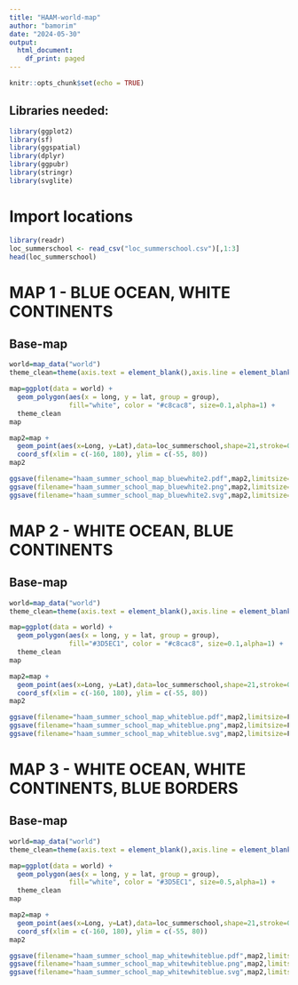 ```yaml
---
title: "HAAM-world-map"
author: "bamorim"
date: "2024-05-30"
output:
  html_document:
    df_print: paged
---
```


```r
knitr::opts_chunk$set(echo = TRUE)
```

## Libraries needed:

```r
library(ggplot2)
library(sf)
library(ggspatial)
library(dplyr)
library(ggpubr)
library(stringr)
library(svglite)
```


# Import locations

```R
library(readr)
loc_summerschool <- read_csv("loc_summerschool.csv")[,1:3]
head(loc_summerschool)
```




# MAP 1 - BLUE OCEAN, WHITE CONTINENTS


## Base-map

```r
world=map_data("world")
theme_clean=theme(axis.text = element_blank(),axis.line = element_blank(),axis.ticks = element_blank(),panel.grid = element_blank(),axis.title = element_blank(),legend.position="right",line = element_blank(),title = element_blank(),plot.background=element_rect(fill="#a6bcff"),panel.background = element_blank(),legend.box = element_blank())

```

```r
map=ggplot(data = world) + 
  geom_polygon(aes(x = long, y = lat, group = group), 
               fill="white", color = "#c8cac8", size=0.1,alpha=1) + 
  theme_clean
map
```



```R
map2=map + 
  geom_point(aes(x=Long, y=Lat),data=loc_summerschool,shape=21,stroke=0.2,fill="#f4d03f",size=4) +
  coord_sf(xlim = c(-160, 180), ylim = c(-55, 80))
map2
```
```R
ggsave(filename="haam_summer_school_map_bluewhite2.pdf",map2,limitsize=F,device="pdf")
ggsave(filename="haam_summer_school_map_bluewhite2.png",map2,limitsize=F,device="png")
ggsave(filename="haam_summer_school_map_bluewhite2.svg",map2,limitsize=F,device="svg")
```





# MAP 2 - WHITE OCEAN, BLUE CONTINENTS


## Base-map

```r
world=map_data("world")
theme_clean=theme(axis.text = element_blank(),axis.line = element_blank(),axis.ticks = element_blank(),panel.grid = element_blank(),axis.title = element_blank(),legend.position="right",line = element_blank(),title = element_blank(),plot.background=element_blank(),panel.background = element_blank(),legend.box = element_blank())

```

```r
map=ggplot(data = world) + 
  geom_polygon(aes(x = long, y = lat, group = group), 
               fill="#3D5EC1", color = "#c8cac8", size=0.1,alpha=1) + 
  theme_clean
map
```

```R
map2=map + 
  geom_point(aes(x=Long, y=Lat),data=loc_summerschool,shape=21,stroke=0.2,fill="#f4d03f",size=4) +
  coord_sf(xlim = c(-160, 180), ylim = c(-55, 80))
map2
```
```R
ggsave(filename="haam_summer_school_map_whiteblue.pdf",map2,limitsize=F,device="pdf")
ggsave(filename="haam_summer_school_map_whiteblue.png",map2,limitsize=F,device="png")
ggsave(filename="haam_summer_school_map_whiteblue.svg",map2,limitsize=F,device="svg")
```




# MAP 3 - WHITE OCEAN, WHITE CONTINENTS, BLUE BORDERS


## Base-map

```r
world=map_data("world")
theme_clean=theme(axis.text = element_blank(),axis.line = element_blank(),axis.ticks = element_blank(),panel.grid = element_blank(),axis.title = element_blank(),legend.position="right",line = element_blank(),title = element_blank(),plot.background=element_blank(),panel.background = element_blank(),legend.box = element_blank())

```

```r
map=ggplot(data = world) + 
  geom_polygon(aes(x = long, y = lat, group = group), 
               fill="white", color = "#3D5EC1", size=0.5,alpha=1) + 
  theme_clean
map
```

```R
map2=map + 
  geom_point(aes(x=Long, y=Lat),data=loc_summerschool,shape=21,stroke=0.2,fill="#f4d03f",size=4) +
  coord_sf(xlim = c(-160, 180), ylim = c(-55, 80))
map2
```
```R
ggsave(filename="haam_summer_school_map_whitewhiteblue.pdf",map2,limitsize=F,device="pdf")
ggsave(filename="haam_summer_school_map_whitewhiteblue.png",map2,limitsize=F,device="png")
ggsave(filename="haam_summer_school_map_whitewhiteblue.svg",map2,limitsize=F,device="svg")
```



